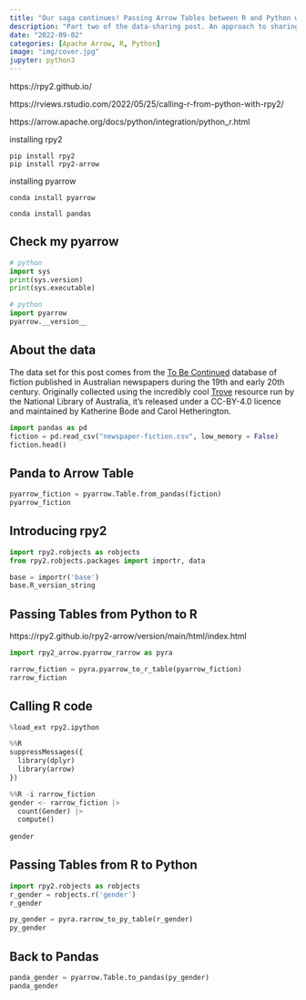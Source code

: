```yaml
---
title: "Our saga continues! Passing Arrow Tables between R and Python with rpy2"
description: "Part two of the data-sharing post. An approach to sharing Arrow Tables between R and Python, using the rpy2 Python module in place of the reticulate R package. The same goal is achieved, using a slightly more Pythonic toolkit"
date: "2022-09-02"
categories: [Apache Arrow, R, Python]
image: "img/cover.jpg"
jupyter: python3
---
```


<!-- 
cover img: https://unsplash.com/photos/C4sxVxcXEQg
artist: Reuben Juarez
licence: unsplash free-to-use 
-->

<!-- 
AT A TERMINAL NOT TIED TO THE RSTUDIO SESSION:

quarto render ~/GitHub/sites/quarto-blog/posts/2022-09-02_arrow-and-rpy2/index.qmd --execute-daemon-restart

-->

https://rpy2.github.io/

https://rviews.rstudio.com/2022/05/25/calling-r-from-python-with-rpy2/

https://arrow.apache.org/docs/python/integration/python_r.html

installing rpy2

``` 
pip install rpy2
pip install rpy2-arrow
```

installing pyarrow

```
conda install pyarrow
```

```
conda install pandas
```


## Check my pyarrow

```python
# python
import sys
print(sys.version)
print(sys.executable)
```

```python
# python
import pyarrow
pyarrow.__version__
```

## About the data 

The data set for this post comes from the [To Be Continued](https://cdhrdatasys.anu.edu.au/tobecontinued/) database of fiction published in Australian newspapers during the 19th and early 20th century. Originally collected using the incredibly cool [Trove](https://trove.nla.gov.au/) resource run by the National Library of Australia, it's released under a CC-BY-4.0 licence and maintained by Katherine Bode and Carol Hetherington. 

```python
import pandas as pd
fiction = pd.read_csv("newspaper-fiction.csv", low_memory = False)
fiction.head()
```



## Panda to Arrow Table

 
```python
pyarrow_fiction = pyarrow.Table.from_pandas(fiction)
pyarrow_fiction
```

## Introducing rpy2

```python
import rpy2.robjects as robjects
from rpy2.robjects.packages import importr, data
```


```python
base = importr('base')
base.R_version_string
```


## Passing Tables from Python to R

https://rpy2.github.io/rpy2-arrow/version/main/html/index.html

```python
import rpy2_arrow.pyarrow_rarrow as pyra

rarrow_fiction = pyra.pyarrow_to_r_table(pyarrow_fiction)
rarrow_fiction
```

## Calling R code 

```python
%load_ext rpy2.ipython
```

```python
%%R
suppressMessages({
  library(dplyr)
  library(arrow)
})
```

```python
%%R -i rarrow_fiction
gender <- rarrow_fiction |> 
  count(Gender) |>
  compute()
  
gender
```


## Passing Tables from R to Python

```python
import rpy2.robjects as robjects
r_gender = robjects.r('gender')
r_gender
```

```python
py_gender = pyra.rarrow_to_py_table(r_gender)
py_gender
```

## Back to Pandas

```python
panda_gender = pyarrow.Table.to_pandas(py_gender)
panda_gender
```
